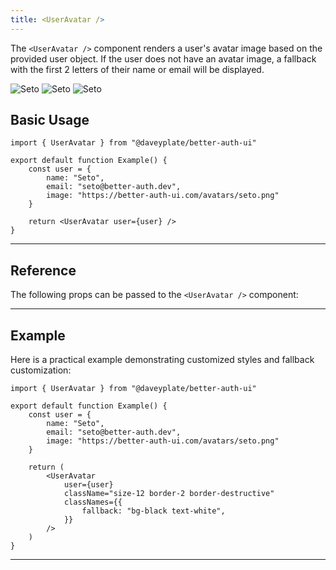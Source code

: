 ```yaml
---
title: <UserAvatar />
---
```


The `<UserAvatar />` component renders a user's avatar image based on the provided user object. If the user does not have an avatar image, a fallback with the first 2 letters of their name or email will be displayed.

<div className="flex gap-2 -mt-8 -mb-8">
<img alt="Seto" src="/avatars/seto.png" className="size-8 rounded-full" />
<img alt="Seto" src="/avatars/dark.png" className="size-8 rounded-full hidden dark:block" />
<img alt="Seto" src="/avatars/light.png" className="size-8 rounded-full dark:hidden" />
</div>

## Basic Usage

```tsx
import { UserAvatar } from "@daveyplate/better-auth-ui"

export default function Example() {
    const user = {
        name: "Seto",
        email: "seto@better-auth.dev",
        image: "https://better-auth-ui.com/avatars/seto.png"
    }

    return <UserAvatar user={user} />
}
```

---

## Reference

The following props can be passed to the `<UserAvatar />` component:

<AutoTypeTable path="../src/components/user-avatar.tsx" name="UserAvatarProps" />

---

## Example

Here is a practical example demonstrating customized styles and fallback customization:

```tsx
import { UserAvatar } from "@daveyplate/better-auth-ui"

export default function Example() {
    const user = {
        name: "Seto",
        email: "seto@better-auth.dev",
        image: "https://better-auth-ui.com/avatars/seto.png"
    }

    return (
        <UserAvatar
            user={user}
            className="size-12 border-2 border-destructive"
            classNames={{
                fallback: "bg-black text-white",
            }}
        />
    )
}
```

---
